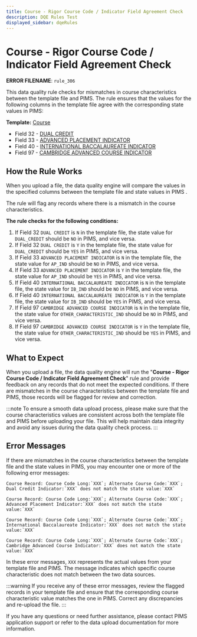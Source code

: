```yaml
---
title: Course - Rigor Course Code / Indicator Field Agreement Check
description: DQE Rules Test
displayed_sidebar: dqeRules
---
```


# Course - Rigor Course Code / Indicator Field Agreement Check

**ERROR FILENAME**: `rule_306`

This data quality rule checks for mismatches in course characteristics between the template file and PIMS. The rule ensures that the values for the following columns in the template file agree with the corresponding state values in PIMS:

**Template:** [Course](../templates/course/course.mdx)

- Field 32 - [DUAL CREDIT](../templates/course/#32---dual-credit)
- Field 33 - [ADVANCED PLACEMENT INDICATOR](../templates/course/#33---advanced-placement-indicator)
- Field 40 - [INTERNATIONAL BACCALAUREATE INDICATOR](../templates/course/#40---international-baccalaureate-indicator)
- Field 97 - [CAMBRIDGE ADVANCED COURSE INDICATOR](../templates/course/#79---cambridge-advanced-course-indicator)

## How the Rule Works

When you upload a file, the data quality engine will compare the values in the specified columns between the template file and state values in PIMS .

The rule will flag any records where there is a mismatch in the course characteristics.

**The rule checks for the following conditions:**

1. If Field 32 `DUAL CREDIT` is `N` in the template file, the state value for `DUAL_CREDIT` should be `NO` in PIMS, and vice versa.
2. If Field 32 `DUAL CREDIT` is `Y` in the template file, the state value for `DUAL_CREDIT` should be `YES` in PIMS, and vice versa.
3. If Field 33 `ADVANCED PLACEMENT INDICATOR` is `N` in the template file, the state value for `AP_IND` should be `NO` in PIMS, and vice versa.
4. If Field 33 `ADVANCED PLACEMENT INDICATOR` is `Y` in the template file, the state value for `AP_IND` should be `YES` in PIMS, and vice versa.
5. If Field 40 `INTERNATIONAL BACCALAUREATE INDICATOR` is `N` in the template file, the state value for `IB_IND` should be `NO` in PIMS, and vice versa.
6. If Field 40 `INTERNATIONAL BACCALAUREATE INDICATOR` is `Y` in the template file, the state value for `IB_IND` should be `YES` in PIMS, and vice versa.
7. If Field 97 `CAMBRIDGE ADVANCED COURSE INDICATOR` is `N` in the template file, the state value for `OTHER_CHARACTERISTIC_IND` should be `NO` in PIMS, and vice versa.
8. If Field 97 `CAMBRIDGE ADVANCED COURSE INDICATOR` is `Y` in the template file, the state value for `OTHER_CHARACTERISTIC_IND` should be `YES` in PIMS, and vice versa.

## What to Expect

When you upload a file, the data quality engine will run the "**Course - Rigor Course Code / Indicator Field Agreement Check**" rule and provide feedback on any records that do not meet the expected conditions. If there are mismatches in the course characteristics between the template file and PIMS, those records will be flagged for review and correction.

:::note
To ensure a smooth data upload process, please make sure that the course characteristics values are consistent across both the template file and PIMS before uploading your file. This will help maintain data integrity and avoid any issues during the data quality check process.
:::

## Error Messages

If there are mismatches in the course characteristics between the template file and the state values in PIMS, you may encounter one or more of the following error messages:

```
Course Record: Course Code Long:`XXX`; Alternate Course Code:`XXX`; Dual Credit Indicator:`XXX` does not match the state value:`XXX`

Course Record: Course Code Long:`XXX`; Alternate Course Code:`XXX`; Advanced Placement Indicator:`XXX` does not match the state value:`XXX`

Course Record: Course Code Long:`XXX`; Alternate Course Code:`XXX`; International Baccalaureate Indicator:`XXX` does not match the state value:`XXX`

Course Record: Course Code Long:`XXX`; Alternate Course Code:`XXX`; Cambridge Advanced Course Indicator:`XXX` does not match the state value:`XXX`
```

In these error messages, `XXX` represents the actual values from your template file and PIMS. The message indicates which specific course characteristic does not match between the two data sources.

:::warning
If you receive any of these error messages, review the flagged records in your template file and ensure that the corresponding course characteristic value matches the one in PIMS. Correct any discrepancies and re-upload the file.
:::

If you have any questions or need further assistance, please contact PIMS application support or refer to the data upload documentation for more information.